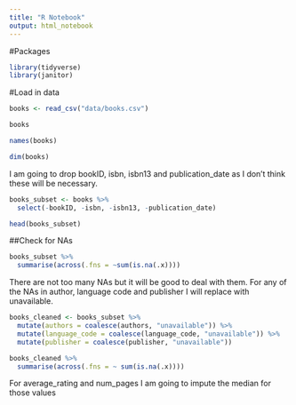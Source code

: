 ```yaml
---
title: "R Notebook"
output: html_notebook
---
```


#Packages
```r
library(tidyverse)
library(janitor)
```


#Load in data
```r
books <- read_csv("data/books.csv")
```
```r
books
```



```r
names(books)

dim(books)
```
I am going to drop bookID, isbn, isbn13 and publication_date as I don't think these will be necessary.

```r
books_subset <- books %>%
  select(-bookID, -isbn, -isbn13, -publication_date)

head(books_subset)
```

##Check for NAs

```r
books_subset %>%
  summarise(across(.fns = ~sum(is.na(.x))))
```
There are not too many NAs but it will be good to deal with them. For any of the NAs in author, language code and publisher I will replace with unavailable.

```r
books_cleaned <- books_subset %>% 
  mutate(authors = coalesce(authors, "unavailable")) %>% 
  mutate(language_code = coalesce(language_code, "unavailable")) %>% 
  mutate(publisher = coalesce(publisher, "unavailable"))

books_cleaned %>%
  summarise(across(.fns = ~ sum(is.na(.x))))
```

For average_rating and num_pages I am going to impute the median for those values 

